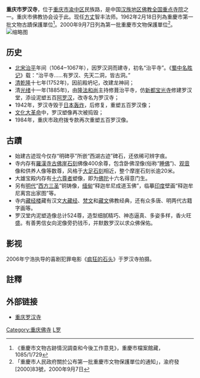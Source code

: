 {{msg:重慶市文物保護單位
|名稱 = 羅漢寺
|編號 = ？
|圖片 = 重庆罗汉寺山门.jpg
|級別 = 1
|分類 = 
|時代 = 宋代-民國
|地点 = 
|坐標 = 
|登錄 = 1962年2月18日
}}
{{msg:重慶市文物保護單位
|名稱 = 羅漢寺古佛崖摩崖造像（含[[重慶羅漢寺|羅漢寺]]）
|編號 = 84
|圖片 = 
|級別 = 5
|分類 = 
|時代 = 宋代
|地点 = [[渝中區|渝中區]]小什字羅漢寺內
|坐標 = 
|登錄 = 2000年9月7日
}}
'''重庆市罗汉寺'''，位于[[重庆市|重庆市]][[渝中区|渝中区]]民族路，是中国[[汉族地区佛教全国重点寺院|汉族地区佛教全国重点寺院]]之一。重庆市佛教协会设于此。现任[[方丈|方丈]]智丰法师。1962年2月18日列為重慶市第一批文物古蹟保護單位<ref>《重慶市文物古跡情況調查和今後工作意見》，重慶市檔案館藏，1085/1/729</ref>。2000年9月7日列為第一批重慶市文物保護單位<ref>「重慶市人民政府關於公布第一批重慶市文物保護單位的通知」，渝府發[2000]83號，2000年9月7日</ref>。
[[File:重庆罗汉寺内景.jpg|缩略图]]

==历史==
*[[北宋|北宋]][[治平_(北宋)|治平]]年间（1064‒1067年），因罗汉洞而建寺，初名“治平寺”。《[[蜀中名胜记|蜀中名胜记]]》载：“治平寺……有罗汉、先天二洞，皆古洞。”
*[[清|清]][[乾隆|乾隆]]十七年(1752年)，因前殿坍圮，改建龙神祠；
*清[[光绪|光绪]]十一年(1885年)，由[[隆法和尚|隆法和尚]]主持修葺治平寺，仿[[新都宝光寺|新都宝光寺]]修建罗汉堂，添设泥塑五百[[阿罗汉|阿罗汉]]，改寺名为罗汉寺；
*1942年，罗汉寺毁于[[重庆大轰炸|日本轰炸]]，后修复，重塑五百罗汉像；
*[[文化大革命|文化大革命]]中，罗汉塑像再次被捣毁；
*1984年，重庆市政府拨专款再次重塑五百罗汉像。

==古蹟==
*始建古迹现今仅存“明碑亭”所嵌“西湖古迹”碑石，还依稀可辨字痕。 
*寺内存有[[羅漢寺古佛崖石刻|羅漢寺古佛崖石刻]]佛像400余尊，包含卧佛涅像(俗称“[[睡佛|睡佛]]”)、[[观音|观音]]像和供养人像等数尊，风格于[[大足石刻|大足石刻]]相近，整个摩崖石刻长逾20米。 
*大雄宝殿内存有[[十六尊者|十六尊者]]塑像，即为[[佛陀|佛陀]]十六名得意门生。
*另有[[明代|明代]]“[[西方三圣|西方三圣]]”铜铸像，[[缅甸|缅甸]]“释迦牟尼成道玉佛”，临摹[[印度|印度]]壁画“释迦牟尼离宫出家图”等。 
*寺内[[藏经楼|藏经楼]]藏有汉文[[大藏经|大藏经]]、[[梵文|梵文]]和[[藏文|藏文]]佛教经典，还有众多唐、明两代古籍字画等。
*罗汉堂内泥塑造像总计524尊，造型细腻精巧、神态逼真、多姿多样，香火旺盛。有善男信女向泥像旁扔钱币，并默数罗汉以求众佛保佑。

==影视==
2006年宁浩执导的喜剧犯罪电影《[[疯狂的石头|疯狂的石头]]》于罗汉寺拍摄。

== 註釋 ==
{{reflist}}

==外部链接==
*[http://www.luohansi.com/ 重庆罗汉寺] {{Wayback|url=http://www.luohansi.com/ |date=20100515030255 }}

{{China-buddhism-temple}}

[[Category:重庆佛寺|Category:重庆佛寺]]
[[Category:汉族地区佛教全国重点寺院|L罗]]